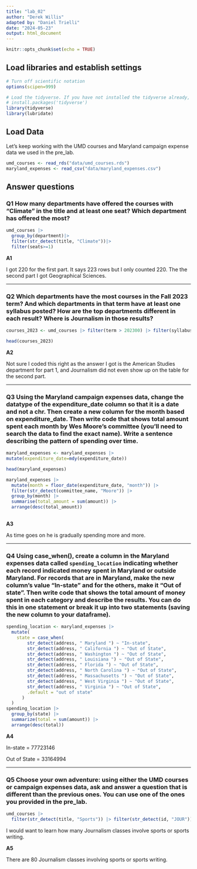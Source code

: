 ```yaml
---
title: "lab_02"
author: "Derek Willis"
adapted by: "Daniel Trielli"
date: "2024-05-23"
output: html_document
---
```


```r
knitr::opts_chunk$set(echo = TRUE)
```

## Load libraries and establish settings

```r
# Turn off scientific notation
options(scipen=999)

# Load the tidyverse. If you have not installed the tidyverse already, remove the # from the next line and run it first.  
# install.packages('tidyverse')
library(tidyverse)
library(lubridate)
```

## Load Data

Let's keep working with the UMD courses and Maryland campaign expense data we used in the pre_lab.

```r
umd_courses <- read_rds("data/umd_courses.rds")
maryland_expenses <- read_csv("data/maryland_expenses.csv")
```

## Answer questions

### **Q1** How many departments have offered the courses with "Climate" in the title and at least one seat? Which department has offered the most?

```r
umd_courses |>
  group_by(department)|>
  filter(str_detect(title, "Climate"))|>
  filter(seats>=1)

```

**A1**

I got 220 for the first part. It says 223 rows but I only counted 220. The the second part I got Geographical Sciences.

------------------------------------------------------------------------

### **Q2** Which departments have the most courses in the Fall 2023 term? And which departments in that term have at least one syllabus posted? How are the top departments different in each result? Where is Journalism in those results?

```r
courses_2023 <- umd_courses |> filter(term > 202300) |> filter(syllabus_count >= 1)

head(courses_2023)
```

**A2**

Not sure I coded this right as the answer I got is the American Studies department for part 1, and Journalism did not even show up on the table for the second part.

------------------------------------------------------------------------

### **Q3** Using the Maryland campaign expenses data, change the datatype of the expenditure_date column so that it is a date and not a chr. Then create a new column for the month based on expenditure_date. Then write code that shows total amount spent each month by Wes Moore's committee (you'll need to search the data to find the exact name). Write a sentence describing the pattern of spending over time.

```r
maryland_expenses <- maryland_expenses |>
mutate(expenditure_date=mdy(expenditure_date))

head(maryland_expenses)

maryland_expenses |>
  mutate(month = floor_date(expenditure_date, "month")) |>
  filter(str_detect(committee_name, "Moore")) |>
  group_by(month) |>
  summarise(total_amount = sum(amount)) |>
  arrange(desc(total_amount))
  

```

**A3**

As time goes on he is gradually spending more and more.

------------------------------------------------------------------------

### **Q4** Using case_when(), create a column in the Maryland expenses data called `spending_location` indicating whether each record indicated money spent in Maryland or outside Maryland. For records that are in Maryland, make the new column's value "In-state" and for the others, make it "Out of state". Then write code that shows the total amount of money spent in each category and describe the results. You can do this in one statement or break it up into two statements (saving the new column to your dataframe).

```r
spending_location <- maryland_expenses |>
  mutate(
    state = case_when(
        str_detect(address, " Maryland ") ~ "In-state",
        str_detect(address, " California ") ~ "Out of State",
        str_detect(address, " Washington ") ~ "Out of State",
        str_detect(address, " Louisiana ") ~ "Out of State",
        str_detect(address, " Florida ") ~ "Out of State",
        str_detect(address, " North Carolina ") ~ "Out of State",
        str_detect(address, " Massachusetts ") ~ "Out of State",
        str_detect(address, " West Virginia ") ~ "Out of State",
        str_detect(address, " Virginia ") ~ "Out of State",
        .default = "out of state"
      )
  )
spending_location |>
  group_by(state) |>
  summarize(total = sum(amount)) |>
  arrange(desc(total))
```

**A4**

In-state = 77723146

Out of State = 33164994

------------------------------------------------------------------------

### **Q5** Choose your own adventure: using either the UMD courses or campaign expenses data, ask and answer a question that is different than the previous ones. You can use one of the ones you provided in the pre_lab.

```r
umd_courses |>
  filter(str_detect(title, "Sports")) |> filter(str_detect(id, "JOUR"))
```

I would want to learn how many Journalism classes involve sports or sports writing.

**A5**

There are 80 Journalism classes involving sports or sports writing.
